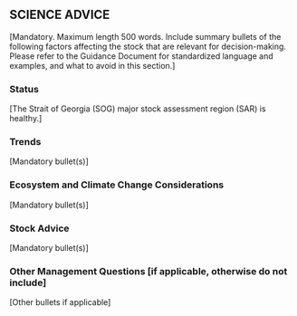 ## SCIENCE ADVICE {-}

[Mandatory.
Maximum length 500 words.
Include summary bullets of the following factors affecting the stock
that are relevant for decision-making.
Please refer to the Guidance Document for standardized language and examples,
and what to avoid in this section.] 

### Status {-}

::: {custom-style="fsar-bullet"}
[The Strait of Georgia (SOG) major stock assessment region (SAR) is healthy.]
:::

### Trends {-}

::: {custom-style="fsar-bullet"}
[Mandatory bullet(s)] 
:::

### Ecosystem and Climate Change Considerations {-}

::: {custom-style="fsar-bullet"}
[Mandatory bullet(s)]
:::

### Stock Advice {-}

::: {custom-style="fsar-bullet"}
[Mandatory bullet(s)] 
:::

### Other Management Questions [if applicable, otherwise do not include] {-}

::: {custom-style="fsar-bullet"}
[Other bullets if applicable]
:::
